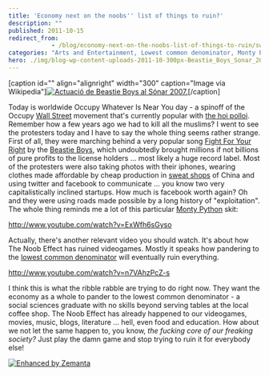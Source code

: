 ```yaml
---
title: 'Economy next on the noobs'' list of things to ruin?'
description: ""
published: 2011-10-15
redirect_from: 
            - /blog/economy-next-on-the-noobs-list-of-things-to-ruin/swizec/2634
categories: "Arts and Entertainment, Lowest common denominator, Monty Python, Newbie, Uncategorized"
hero: ./img/blog-wp-content-uploads-2011-10-300px-Beastie_Boys_Sonar_2007_Barcelona_Catalonia.jpg
---
```

\[caption id=&quot;&quot; align=&quot;alignright&quot; width=&quot;300&quot; caption=&quot;Image via Wikipedia&quot;][![Actuació de Beastie Boys al Sónar 2007.](./img/blog-wp-content-uploads-2011-10-300px-Beastie_Boys_Sonar_2007_Barcelona_Catalonia.jpg "Actuació de Beastie Boys al Sónar 2007.")](http://commons.wikipedia.org/wiki/File:Beastie_Boys_Sonar_2007_Barcelona_Catalonia.jpg)\[/caption]

Today is worldwide Occupy Whatever Is Near You day - a spinoff of the Occupy [Wall Street](<http://maps.google.com/maps?ll=40.7063888889,-74.0094444444&spn=0.01,0.01&q=40.7063888889,-74.0094444444 (Wall%20Street)&t=h> "Wall Street") movement that&#x27;s currently popular with [the hoi polloi](http://en.wikipedia.org/wiki/Hoi_polloi "Hoi polloi"). Remember how a few years ago we had to kill all the muslims? I went to see the protesters today and I have to say the whole thing seems rather strange. First of all, they were marching behind a very popular song [Fight For Your Right](http://en.wikipedia.org/wiki/%28You_Gotta%29_Fight_for_Your_Right_%28To_Party%21%29 "(You Gotta) Fight for Your Right (To Party!)") by the [Beastie Boys](http://www.beastieboys.com "Beastie Boys"), which undoubtedly brought millions if not billions of pure profits to the license holders ... most likely a huge record label. Most of the protesters were also taking photos with their iphones, wearing clothes made affordable by cheap production in [sweat shops](http://en.wikipedia.org/wiki/Sweatshop "Sweatshop") of China and using twitter and facebook to communicate ... you know two very capitalistically inclined startups. How much is facebook worth again? Oh and they were using roads made possible by a long history of &quot;exploitation&quot;. The whole thing reminds me a lot of this particular [Monty Python](http://www.pythonline.com/ "Monty Python") skit:

http://www.youtube.com/watch?v=ExWfh6sGyso

Actually, there&#x27;s another relevant video you should watch. It&#x27;s about how The Noob Effect has ruined videogames. Mostly it speaks how pandering to the [lowest common denominator](http://en.wikipedia.org/wiki/Lowest_common_denominator "Lowest common denominator") will eventually ruin everything.

http://www.youtube.com/watch?v=n7VAhzPcZ-s

I think this is what the ribble rabble are trying to do right now. They want the economy as a whole to pander to the lowest common denominator - a social sciences graduate with no skills beyond serving tables at the local coffee shop. The Noob Effect has already happened to our videogames, movies, music, blogs, literature ... hell, even food and education. How about we not let the same happen to, you know, _the fucking core of our freaking society?_ Just play the damn game and stop trying to ruin it for everybody else!

[![Enhanced by Zemanta](http://img.zemanta.com/zemified_e.png?x-id=65c7a642-d754-4b12-b0f1-ce8c16873baf)](http://www.zemanta.com/ "Enhanced by Zemanta")

